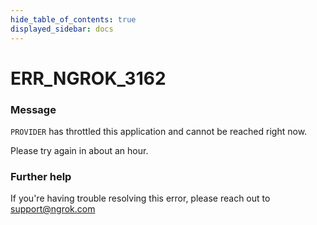 ```yaml
---
hide_table_of_contents: true
displayed_sidebar: docs
---
```



# ERR_NGROK_3162

### Message

`PROVIDER` has throttled this application and cannot be reached right now.

Please try again in about an hour.

<ErrorDetails error="err_ngrok_3162" />

### Further help

If you're having trouble resolving this error, please reach out to [support@ngrok.com](mailto:support@ngrok.com?subject=Help%20with%20ERR_NGROK_3162)


